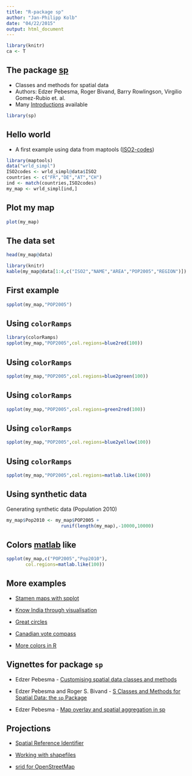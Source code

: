 ```yaml
---
title: "R-package sp"
author: "Jan-Philipp Kolb"
date: "04/22/2015"
output: html_document
---
```




```r
library(knitr)
ca <- T
```

## The package [sp](https://cran.r-project.org/web/packages/sp/index.html)

- Classes and methods for spatial data
- Authors: Edzer Pebesma, Roger Bivand, Barry Rowlingson, Virgilio Gomez-Rubio et. al.
- Many [Introductions](http://ifgi.uni-muenster.de/~epebe_01/Aufbaukurs/R/slides_R.pdf) available

```r
library(sp)
```

## Hello world

- A first example using data from maptools ([ISO2-codes](http://en.wikipedia.org/wiki/ISO_3166-1_alpha-2))


```r
library(maptools)
data("wrld_simpl")
ISO2codes <- wrld_simpl@data$ISO2
countries <- c("FR","DE","AT","CH")
ind <- match(countries,ISO2codes)
my_map <- wrld_simpl[ind,]
```

## Plot my map

```r
plot(my_map)
```


## The data set

```r
head(my_map@data)
```


```r
library(knitr)
kable(my_map@data[1:4,c("ISO2","NAME","AREA","POP2005","REGION")])
```



## First example

```r
spplot(my_map,"POP2005")
```

## Using `colorRamps`

```r
library(colorRamps)
spplot(my_map,"POP2005",col.regions=blue2red(100))
```

## Using `colorRamps`

```r
spplot(my_map,"POP2005",col.regions=blue2green(100))
```

## Using `colorRamps`

```r
spplot(my_map,"POP2005",col.regions=green2red(100))
```

## Using `colorRamps`
```r
spplot(my_map,"POP2005",col.regions=blue2yellow(100))
```

## Using `colorRamps`
```r
spplot(my_map,"POP2005",col.regions=matlab.like(100))
```

## Using synthetic data

Generating synthetic data (Population 2010)

```r
my_map$Pop2010 <- my_map$POP2005 + 
                    runif(length(my_map),-10000,10000)
```


## Colors [matlab](http://de.mathworks.com/products/matlab/) like

```r
spplot(my_map,c("POP2005","Pop2010"),
       col.regions=matlab.like(100))
```

## More examples 

- [Stamen maps with spplot](https://procomun.wordpress.com/2013/04/24/stamen-maps-with-spplot/)

- [Know India through visualisation](http://justanotherdatablog.blogspot.de/2014/02/know-india-through-visualisations-1.html)

- [Great circles](https://procomun.wordpress.com/2011/05/20/great-circles/)

- [Canadian vote compass](http://blog.revolutionanalytics.com/2011/12/vote-compass-visualizing-canadian-poll-results-with-r.html)

- [More colors in R](http://www.r-bloggers.com/using-the-new-viridis-colormap-in-r-thanks-to-simon-garnier/)


## Vignettes for package `sp`

- Edzer Pebesma - [Customising spatial data classes and methods](https://cran.r-project.org/web/packages/sp/vignettes/csdacm.pdf)

- Edzer Pebesma and Roger S. Bivand - [S Classes and Methods for Spatial Data: the `sp` Package](https://cran.r-project.org/web/packages/sp/vignettes/intro_sp.pdf)

- Edzer Pebesma - [Map overlay and spatial aggregation in sp](https://cran.r-project.org/web/packages/sp/vignettes/over.pdf)



## Projections

- [Spatial Reference Identifier](https://en.wikipedia.org/wiki/SRID)

- [Working with shapefiles](http://lincolnmullen.com/projects/dh-r/geospatial-data.html)

- [srid for OpenStreetMap](http://gis.stackexchange.com/questions/48949/epsg-3857-or-4326-for-googlemaps-openstreetmap-and-leaflet)